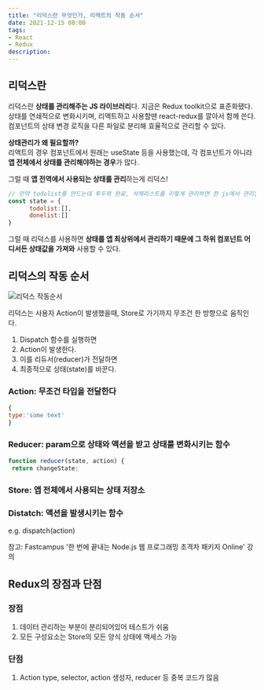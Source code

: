 ```yaml
---
title: "리덕스란 무엇인가, 리액트의 작동 순서"
date: 2021-12-15 08:00
tags:
- React
- Redux
description: 
---
```


## 리덕스란

리덕스란 **상태를 관리해주는 JS 라이브러리**다. 지금은 Redux toolkit으로 표준화됐다.  
상태를 연쇄적으로 변화시키며, 리액트하고 사용할땐 react-redux를 깔아서 함께 쓴다.  
컴포넌트의 상태 변경 로직을 다른 파일로 분리해 효율적으로 관리할 수 있다.

**상태관리가 왜 필요할까?**  
리액트의 경우 컴포넌트에서 원래는 useState 등을 사용했는데, 각 컴포넌트가 아니라 **앱 전체에서 상태를 관리해야하는 경우**가 많다.

그럴 때 **앱 전역에서 사용되는 상태를 관리**하는게 리덕스!

```js
// 만약 todolist를 만드는데 투두와 완료, 삭제리스트를 이렇게 관리하면 한 js에서 관리할 게 너무나 많음
const state = {
      todolist:[],
      donelist:[]
}
```

그럴 때 리덕스를 사용하면 **상태를 앱 최상위에서 관리하기 때문에 그 하위 컴포넌트 어디서든 상태값을 가져와** 사용할 수 있다.

## 리덕스의 작동 순서

![리덕스 작동순서](https://images.velog.io/images/hailey99/post/1c7d4cad-f918-429c-b039-d65573c0a4af/%E1%84%89%E1%85%B3%E1%84%8F%E1%85%B3%E1%84%85%E1%85%B5%E1%86%AB%E1%84%89%E1%85%A3%E1%86%BA%202022-02-11%20%E1%84%8B%E1%85%A9%E1%84%92%E1%85%AE%204.41.49.png)

리덕스는 사용자 Action이 발생했을때, Store로 가기까지 무조건 한 방향으로 움직인다.

1. Dispatch 함수를 실행하면
2. Action이 발생한다.
3. 이를 리듀서(reducer)가 전달하면
4. 최종적으로 상태(state)를 바꾼다.

### Action: 무조건 타입을 전달한다

```javascript
{
type:'some text'
}
```

### Reducer: param으로 상태와 액션을 받고 상태를 변화시키는 함수

```javascript
function reducer(state, action) {
 return changeState;
```

### Store: 앱 전체에서 사용되는 상태 저장소

### Distatch: 액션을 발생시키는 함수

e.g. dispatch(action)

참고: Fastcampus '한 번에 끝내는 Node.js 웹 프로그래밍 초격차 패키지 Online' 강의

## Redux의 장점과 단점

### 장점

1. 데이터 관리하는 부분이 분리되어있어 테스트가 쉬움
2. 모든 구성요소는 Store의 모든 양식 상태에 액세스 가능

### 단점

1. Action type, selector, action 생성자, reducer 등 중복 코드가 많음
